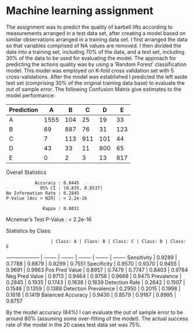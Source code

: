 Machine learning assignment
========================================================
The assignment was to predict the quality of barbell lifts according to measurements arranged in a test data set, after creating a model based on similar observations arranged in a training data set. I first arranged the data so that variables comprised of NA values are removed. I then divided the data into a training set, including 70% of the data, and a test set, including 30% of the data to be used for evaluating the model.
The approach for predicting the actions quality was by using a 'Random Forest' classification model. This model was employed on K-fold cross validation set with 5 cross-validations.
After the model was established I predicted the left aside test set (comprising 30% of the original training data base) to evaluate the out of sample error. 
The following Confusion Matrix give estimates to the model performance:  

Prediction  |  A  |  B |   C  |  D |   E |
---------- | --- | --- | --- | --- | --- |
         A | 1555 | 104 |  25 |  19 |  33
         B |  69 | 887 |  76 |  31 | 123
         C  |  7 | 113 | 911 | 101  | 44
         D |  43 |  33 |  11 | 800 |  65
         E  |  0  |  2  |  3 |  13 | 817

Overall Statistics
                                         
               Accuracy : 0.8445         
                 95% CI : (0.835, 0.8537)
    No Information Rate : 0.2845         
    P-Value [Acc > NIR] : < 2.2e-16      
                                         
                  Kappa : 0.8031         
 Mcnemar's Test P-Value : < 2.2e-16      

Statistics by Class:  

                     | Class: A | Class: B | Class: C | Class: D | Class: E
-------------------- | -------- | -------- | -------- | -------- | -------- 
Sensitivity          |  0.9289 |  0.7788 |  0.8879 |  0.8299  | 0.7551
Specificity          |  0.9570  | 0.9370 |  0.9455  | 0.9691  | 0.9963
Pos Pred Value       |  0.8957  | 0.7479  | 0.7747 |  0.8403  | 0.9784
Neg Pred Value       |  0.9713  | 0.9464  | 0.9756 |  0.9668  | 0.9475
Prevalence            | 0.2845 |  0.1935 |  0.1743 |  0.1638 |  0.1839
Detection Rate       |  0.2642  | 0.1507 |  0.1548 |  0.1359 |  0.1388
Detection Prevalence |  0.2950  | 0.2015 |  0.1998 |  0.1618  | 0.1419
Balanced Accuracy   |   0.9430  | 0.8579  | 0.9167 |  0.8995  | 0.8757
 
By the model accuracy (84%) I can evaluate the out of sample error to be around 80% (assuming some over-fitting of the model).
The actual success rate of the model in the 20 cases test data set was 75%. 
